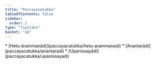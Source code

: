```yaml
---
title: "Paccayacatukka"
tableOfContents: false
sidebar:
  order: 2
type: "tipitaka"
basket: "ab"
---
```



<DynamicBreadcrumb />



<TableOfContents>
* [Hetu-ārammaṇādi](paccayacatukka/hetu-arammanadi)
* [Anantarādi](paccayacatukka/anantaradi)
* [Upanissayādi](paccayacatukka/upanissayadi)
</TableOfContents>